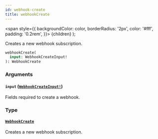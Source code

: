 ```yaml
---
id: webhook-create
title: webhookCreate
---
```


<span
style={{
      backgroundColor: color,
      borderRadius: '2px',
      color: '#fff',
      padding: '0.2rem',
    }}>
{children}
</span>
);

Creates a new webhook subscription.

```graphql
webhookCreate(
  input: WebhookCreateInput!
): WebhookCreate

```

### Arguments

#### `input` ([`WebhookCreateInput!`](/api-reference/inputs/webhook-create-input.mdx))

Fields required to create a webhook.

### Type

#### [`WebhookCreate`](/api-reference/objects/webhook-create.mdx)

Creates a new webhook subscription.

